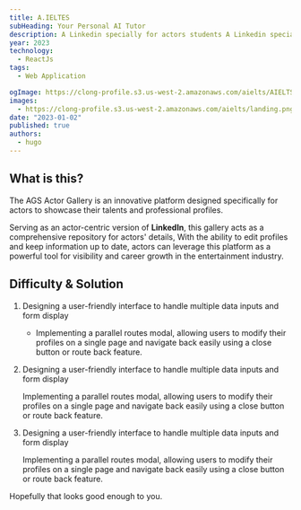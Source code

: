 ```yaml
---
title: A.IELTES
subHeading: Your Personal AI Tutor
description: A Linkedin specially for actors students A Linkedin specially for actors students A Linkedin specially for actors students
year: 2023
technology:
  - ReactJs
tags:
  - Web Application

ogImage: https://clong-profile.s3.us-west-2.amazonaws.com/aielts/AIELTSOgImage.png
images:
  - https://clong-profile.s3.us-west-2.amazonaws.com/aielts/landing.png
date: "2023-01-02"
published: true
authors:
  - hugo
---
```


## What is this?

The AGS Actor Gallery is an innovative platform designed specifically for actors to showcase their talents and professional profiles.

Serving as an actor-centric version of **LinkedIn**, this gallery acts as a comprehensive repository for actors' details,
With the ability to edit profiles and keep information up to date, actors can leverage this platform as a powerful tool for visibility
and career growth in the entertainment industry.

## Difficulty & Solution

1.  Designing a user-friendly interface to handle multiple data inputs and form display

    - Implementing a parallel routes modal, allowing users to modify their profiles on a single page and navigate back easily using a close button or route back feature.

2.  Designing a user-friendly interface to handle multiple data inputs and form display

    Implementing a parallel routes modal, allowing users to modify their profiles on a single page and navigate back easily using a close button or route back feature.

3.  Designing a user-friendly interface to handle multiple data inputs and form display

    Implementing a parallel routes modal, allowing users to modify their profiles on a single page and navigate back easily using a close button or route back feature.

Hopefully that looks good enough to you.
